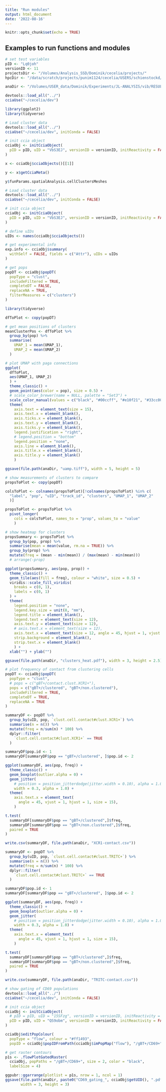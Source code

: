 ```yaml
---
title: "Run modules"
output: html_document
date: '2022-08-16'
---
```


```r
knitr::opts_chunk$set(echo = TRUE)
```

## Examples to run functions and modules

```r
# set test variables
pID <- "Lq0joh"
versionID <- 11
projectsDir <- "/Volumes/Analysis_SSD/Dominik/cecelia/projects/"
hpcDir <- "/data/scratch/projects/punim1124/cecelia/USERS/schienstockd/"
```

```r
anaDir <- "/Volumes/USER_data/Dominik/Experiments/JL-ANALYSIS/vib/RESULTS/OUT"
```

```r
devtools::load_all("../")
cciaUse("~/cecelia/dev")

library(ggplot2)
library(tidyverse)
```

```r
# Load cluster data
devtools::load_all("../")
cciaUse("~/cecelia/dev", initConda = FALSE)

# init ccia object
cciaObj <- initCciaObject(
  pID = pID, uID = "VbS3EJ", versionID = versionID, initReactivity = FALSE
)

x <- cciaObj$cciaObjects()[[1]]

y <- x$getCciaMeta()

y$funParams.spatialAnalysis.cellClustersMeshes
```


```r
# Load cluster data
devtools::load_all("../")
cciaUse("~/cecelia/dev", initConda = FALSE)

# init ccia object
cciaObj <- initCciaObject(
  pID = pID, uID = "VbS3EJ", versionID = versionID, initReactivity = FALSE
)

# define uIDs
uIDs <- names(cciaObj$cciaObjects())

# get experimental info
exp.info <- cciaObj$summary(
  withSelf = FALSE, fields = c("Attr"), uIDs = uIDs
)

# get pops
popDT <- cciaObj$popDT(
  popType = "clust",
  includeFiltered = TRUE,
  completeDT = FALSE,
  replaceNA = TRUE,
  filterMeasures = c("clusters")
)
```

```r
library(tidyverse)

dfToPlot <- copy(popDT)

# get mean positions of clusters
meanClusterPos <- dfToPlot %>%
  group_by(pop) %>%
  summarise(
    UMAP_1 = mean(UMAP_1),
    UMAP_2 = mean(UMAP_2)
  )

# plot UMAP with paga connections
ggplot(
  dfToPlot,
  aes(UMAP_1, UMAP_2)
  ) +
  theme_classic() +
  geom_point(aes(color = pop), size = 0.5) +
  # scale_color_brewer(name = NULL, palette = "Set3") +
  scale_color_manual(values = c("black", "#00ccff", "#e10f21", "#33cc00")) +
  theme(
    axis.text = element_text(size = 15),
    axis.text.x = element_blank(),
    axis.ticks.x = element_blank(),
    axis.text.y = element_blank(),
    axis.ticks.y = element_blank(),
    legend.justification = "right",
    # legend.position = "bottom"
    legend.position = "none",
    axis.line = element_blank(),
    axis.title.x = element_blank(),
    axis.title.y = element_blank()
    )

ggsave(file.path(anaDir, "uamp.tiff"), width = 5, height = 5)
```

```r
# show measurements of clusters to compare
propsToPlot <- copy(popDT)

colsToPlot <- colnames(propsToPlot)[!colnames(propsToPlot) %in% c(
  "label", "pop", "uID", "track_id", "clusters", "UMAP_1", "UMAP_2"
  )]

propsToPlot <- propsToPlot %>%
  pivot_longer(
    cols = colsToPlot, names_to = "prop", values_to = "value"
    )

# show heatmap for clusters
propsSummary <- propsToPlot %>%
  group_by(pop, prop) %>%
  summarise(mean = mean(value, rm.na = TRUE)) %>%
  group_by(prop) %>%
  mutate(freq = (mean - min(mean)) / (max(mean) - min(mean))) 
  # arrange(-prop)
```


```r
ggplot(propsSummary, aes(pop, prop)) +
  theme_classic() +
  geom_tile(aes(fill = freq), colour = "white", size = 0.5) +
  viridis::scale_fill_viridis(
    breaks = c(0, 1),
    labels = c(0, 1)
  ) +
  theme(
    legend.position = "none",
    legend.key.size = unit(8, "mm"),
    legend.title = element_blank(),
    legend.text = element_text(size = 12),
    axis.text.y = element_text(size = 12),
    # axis.text.x = element_text(size = 12),
    axis.text.x = element_text(size = 12, angle = 45, hjust = 1, vjust = 1),
    strip.background = element_blank(),
    strip.text.x = element_blank()
    ) +
  xlab("") + ylab("")

ggsave(file.path(anaDir, "clusters_heat.pdf"), width = 3, height = 2.5)
```


```r
# plot frequency of contact from clustering cells
popDT <- cciaObj$popDT(
  popType = "clust",
  # pops = c("gBT+/contact.clust.XCR1+"),
  pops = c("gBT+/clustered", "gBT+/non.clustered"),
  includeFiltered = TRUE,
  completeDT = TRUE,
  replaceNA = TRUE
)
```

```r
summaryDF <- popDT %>%
  group_by(uID, pop, `clust.cell.contact#clust.XCR1+`) %>%
  summarise(n = n()) %>%
  mutate(freq = n/sum(n) * 100) %>%
  dplyr::filter(
    `clust.cell.contact#clust.XCR1+` == TRUE
  )

summaryDF$pop.id <- 1
summaryDF[summaryDF$pop == "gBT+/clustered", ]$pop.id <- 2

ggplot(summaryDF, aes(pop, freq)) +
  theme_classic() +
  geom_boxplot(outlier.alpha = 0) +
  geom_jitter(
    # position = position_jitterdodge(jitter.width = 0.10), alpha = 1.0) +
    width = 0.3, alpha = 1.0) +
  theme(
    axis.text.x = element_text(
      angle = 45, vjust = 1, hjust = 1, size = 15),
    )

t.test(
  summaryDF[summaryDF$pop == "gBT+/clustered",]$freq,
  summaryDF[summaryDF$pop == "gBT+/non.clustered",]$freq,
  paired = TRUE
)

write.csv(summaryDF, file.path(anaDir, "XCR1-contact.csv"))
```

```r
summaryDF <- popDT %>%
  group_by(uID, pop, `clust.cell.contact#clust.TRITC+`) %>%
  summarise(n = n()) %>%
  mutate(freq = n/sum(n) * 100) %>%
  dplyr::filter(
    `clust.cell.contact#clust.TRITC+` == TRUE
  )

summaryDF$pop.id <- 1
summaryDF[summaryDF$pop == "gBT+/clustered", ]$pop.id <- 2

ggplot(summaryDF, aes(pop, freq)) +
  theme_classic() +
  geom_boxplot(outlier.alpha = 0) +
  geom_jitter(
    # position = position_jitterdodge(jitter.width = 0.10), alpha = 1.0) +
    width = 0.3, alpha = 1.0) +
  theme(
    axis.text.x = element_text(
      angle = 45, vjust = 1, hjust = 1, size = 15),
    )

t.test(
  summaryDF[summaryDF$pop == "gBT+/clustered",]$freq,
  summaryDF[summaryDF$pop == "gBT+/non.clustered",]$freq,
  paired = TRUE
)

write.csv(summaryDF, file.path(anaDir, "TRITC-contact.csv"))
```

```r
# show gating of CD69 populations
devtools::load_all("../")
cciaUse("~/cecelia/dev", initConda = FALSE)

# init ccia object
cciaObj <- initCciaObject(
  # pID = pID, uID = "15SFzg", versionID = versionID, initReactivity = FALSE
  pID = pID, uID = "QS9obm", versionID = versionID, initReactivity = FALSE
)

cciaObj$editPopColour(
  popType = "flow", colour = "#ff1493",
  popID = cciaObj$popIDFromPath(cciaObj$imPopMap("flow"), "/gBT+/CD69+"))

# get raster contours
p1s <- .flowPlotGatedRaster(
  cciaObj, popPaths = "/gBT+/CD69+", size = 2, color = "black",
  labelSize = 4)

ggpubr::ggarrange(plotlist = p1s, nrow = 1, ncol = 1)
ggsave(file.path(anaDir, paste0("CD69_gating_", cciaObj$getUID(), ".pdf")),
       width = 3, height = 3)
```


